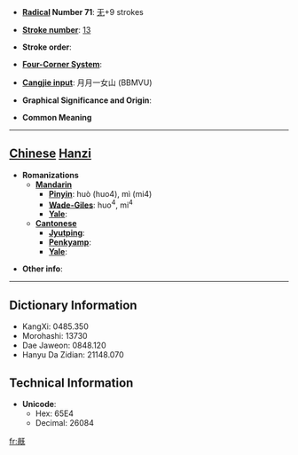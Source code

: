 * '''[[Wiktionary:Chinese radical index| Radical]] Number 71''': [[Wiktionary:Chinese radical index 无|无]]+9 strokes

* '''[[Wiktionary:Chinese total strokes index|Stroke number]]''': [[Wiktionary:Chinese total strokes index 13|13]]

* '''Stroke order''': 

* '''[[Wiktionary:Chinese four corner index|Four-Corner System]]''': 

* '''[[Wiktionary:Chinese Cangjie index|Cangjie input]]''': 月月一女山 (BBMVU)

* '''Graphical Significance and Origin''': 

* '''Common Meaning'''

----

== [[Chinese]] [[Hanzi]] ==

* '''Romanizations'''
** '''[[Mandarin]]'''
*** '''[[Pinyin]]''': huò (huo4), mì (mi4)
*** '''[[Wade-Giles]]''': huo<sup>4</sup>, mi<sup>4</sup>
*** '''[[Yale]]''': 
** '''[[Cantonese]]'''
*** '''[[Jyutping]]''':
*** '''[[Penkyamp]]''': 
*** '''[[Yale]]''': 

* '''Other info''': 

----

== Dictionary Information ==

* KangXi: 0485.350
* Morohashi: 13730
* Dae Jaweon: 0848.120
* Hanyu Da Zidian: 21148.070

== Technical Information ==

* '''Unicode''':
** Hex: 65E4
** Decimal: 26084

[[fr:旤]]
